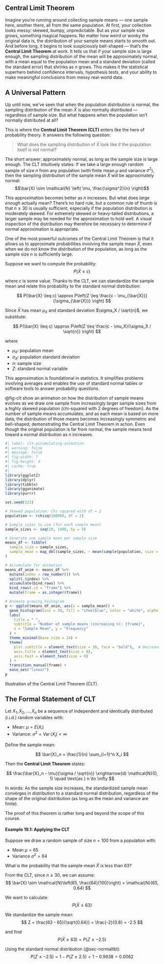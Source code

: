 ## Central Limit Theorem {#sec-clt}
Imagine you’re running around collecting sample means — one sample here, another there, all from the same population. At first, your collection looks messy: skewed, bumpy, unpredictable. But as your sample size grows, something magical happens. No matter how weird or wonky the original data is, the distribution of your sample means starts to smooth out. And before long, it begins to look suspiciously bell-shaped — that’s the **Central Limit Theorem** at work. It tells us that if your sample size is large enough, the sampling distribution of the mean will be approximately normal, with a mean equal to the population mean and a standard deviation (called the standard error) that shrinks as $n$ grows. This makes it the statistical superhero behind confidence intervals, hypothesis tests, and your ability to make meaningful conclusions from messy real-world data. 

##  A Universal Pattern
Up until now, we’ve seen that when the population distribution is normal, the sampling distribution of the mean $\bar{X}$ is also normally distributed — regardless of sample size. But what happens when the population isn’t normally distributed at all?

This is where the **Central Limit Theorem (CLT)** enters like the hero of probability theory. It answers the following question:

> What does the sampling distribution of $\bar{X}$ look like if the population itself is not normal?

The short answer: approximately normal, as long as the sample size is large enough.
The CLT intuitively states: If we take a large enough random sample of size $n$ from any population (with finite mean $\mu$ and variance $\sigma^2$), then the sampling distribution of the sample mean $\bar{X}$ will be approximately normal:
$$\bar{X} \sim \mathcal{N} \left( \mu, \frac{\sigma^2}{n} \right)$$


This approximation becomes better as $n$ increases. But what does *large enough*  actually mean? There’s no hard rule, but a common rule of thumb is that $n \geq 30$ is usually sufficient, especially if the population distribution is moderately skewed. For extremely skewed or heavy-tailed distributions, a larger sample may be needed for the approximation to hold well. A visual inspection of the distribution may therefore be necessary to determine if normal approximation is appropriate.

One of the most powerful outcomes of the Central Limit Theorem is that it allows us to approximate probabilities involving the sample mean $\bar{X}$, even when we do not know the distribution of the population, as long as the sample size $n$ is sufficiently large.

Suppose we want to compute the probability:
$$
P(\bar{X} \leq c)
$$

where $c$ is some value. Thanks to the CLT, we can standardize the sample mean and relate this probability to the standard normal distribution:

$$
P(\bar{X} \leq c) \approx P\left(Z \leq \frac{c - \mu_{\bar{X}}}{\sigma_{\bar{X}}} \right)
$$

Since $\bar{X}$ has mean $\mu_X$ and standard deviation $\sigma_X / \sqrt{n}$, we substitute:

$$
P(\bar{X} \leq c) \approx P\left(Z \leq \frac{c - \mu_X}{\sigma_X / \sqrt{n}} \right)
$$

where 

- $\mu_X$: population mean  
- $\sigma_X$: population standard deviation  
- $n$: sample size  
- $Z$: standard normal variable

This approximation is foundational in statistics. It simplifies problems involving averages and enables the use of standard normal tables or software tools to answer probability questions.

@fig-clt show an animation on how the distribution of sample means evolves as we draw one sample from increasingly larger sample sizes from a highly skewed population (chi-squared with 2 degrees of freedom). As the number of sample means accumulates, and as each mean is based on more data, the distribution of those means becomes increasingly symmetric and bell-shaped; demonstrating the Central Limit Theorem in action. Even though the original population is far from normal, the sample means tend toward a normal distribution as $n$ increases.


::: {#fig-clt .center}

```r
#| label: clt-accumulating-animation
#| warning: false
#| message: false
#| fig-width: 7
#| fig-height: 4
#| cache: true
#| 
library(ggplot2)
library(dplyr)
library(tibble)
library(gganimate)
library(purrr)

set.seed(123)

# Skewed population: Chi-squared with df = 2
population <- rchisq(100000, df = 2)

# Sample sizes to use (for each sample mean)
sample_sizes <- seq(10, 1000, by = 5)

# Generate one sample mean per sample size
means_df <- tibble(
  sample_size = sample_sizes,
  sample_mean = map_dbl(sample_sizes, ~ mean(sample(population, size = .x, replace = FALSE)))
)

# Accumulate for animation
means_df_anim <- means_df %>%
  mutate(index = row_number()) %>%
  split(.$index) %>%
  accumulate(bind_rows) %>%
  bind_rows(.id = "frame") %>%
  mutate(frame = as.integer(frame))

# Animate growing histogram
p <- ggplot(means_df_anim, aes(x = sample_mean)) +
  geom_histogram(bins = 30, fill = "steelblue", color = "white", alpha = 0.85) +
  labs(
    title = " ",
    subtitle = "Number of sample means (increasing n): {frame}",
    x = "Sample Mean", y = "Frequency"
  ) +
  theme_minimal(base_size = 14) +
  theme(
    plot.subtitle = element_text(size = 10, face = "bold"),  # Decrease title size here
    axis.title = element_text(size = 8),
    axis.text = element_text(size = 8)
  ) +
  transition_manual(frame) +
  ease_aes("linear")
p
```
Illustration of the Central Limit Theorem (CLT).
:::

## The Formal Statement of CLT
Let $X_1, X_2, \dots, X_n$ be a sequence of independent and identically distributed (i.i.d.) random variables with:

- Mean: $\mu = E(X_i)$  
- Variance: $\sigma^2 = \operatorname{Var}(X_i) < \infty$

Define the sample mean:

$$
\bar{X}_n = \frac{1}{n} \sum_{i=1}^n X_i
$$

Then the **Central Limit Theorem** states:

$$
\frac{\bar{X}_n - \mu}{\sigma / \sqrt{n}} \xrightarrow{d} \mathcal{N}(0, 1) \quad \text{as } n \to \infty
$$

In words: As the sample size increases, the standardized sample mean converges in distribution to a standard normal distribution, regardless of the shape of the original distribution (as long as the mean and variance are finite).

The proof of this theorem is rather long and beyond the scope of this course. 




#### Example 19.1: Applying the CLT {.unnumbered} 
Suppose we draw a random sample of size $n = 100$ from a population with:

- Mean $\mu = 65$
- Variance $\sigma^2 = 64$

What is the probability that the sample mean $\bar{X}$ is less than 63?

From the CLT, since $n \geq 30$, we can assume:
$$
\bar{X} \sim \mathcal{N}\left(65, \frac{64}{100}\right) = \mathcal{N}(65, 0.64)
$$

We want to calculate:
$$
P(\bar{X} \leq 63)
$$

We standardize the sample mean:
$$
Z = \frac{63 - 65}{\sqrt{0.64}} = \frac{-2}{0.8} = -2.5
$$

and find
$$
P(\bar{X} \leq 63) = P(Z \leq -2.5)
$$

Using the standard normal distribution (@sec-normaltbl):
$$
P(Z \leq -2.5) = 1 - P(Z \leq 2.5) = 1 - 0.9938 = 0.0062
$$

